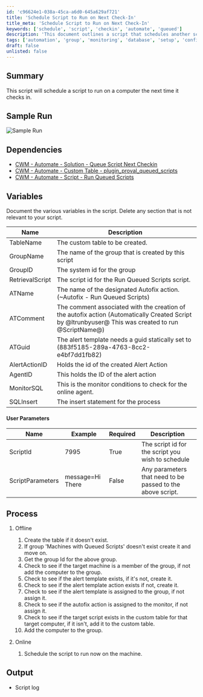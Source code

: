 ```yaml
---
id: 'c96624e1-038a-45ca-a6d0-645a629af721'
title: 'Schedule Script to Run on Next Check-In'
title_meta: 'Schedule Script to Run on Next Check-In'
keywords: ['schedule', 'script', 'checkin', 'automate', 'queued']
description: 'This document outlines a script that schedules another script to run on a computer during its next check-in with the system. It includes details on dependencies, variables, user parameters, and processes involved in setting up the scheduled script.'
tags: ['automation', 'group', 'monitoring', 'database', 'setup', 'configuration']
draft: false
unlisted: false
---
```

## Summary

This script will schedule a script to run on a computer the next time it checks in.

## Sample Run

![Sample Run](../../../static/img/Queue-Script/image_1.png)

## Dependencies

- [CWM - Automate - Solution - Queue Script Next Checkin](https://proval.itglue.com/DOC-5078775-10606186)
- [CWM - Automate - Custom Table - plugin_proval_queued_scripts](https://proval.itglue.com/DOC-5078775-10606190)
- [CWM - Automate - Script - Run Queued Scripts](https://proval.itglue.com/DOC-5078775-10606200)

## Variables

Document the various variables in the script. Delete any section that is not relevant to your script.

| Name             | Description                                                                 |
|------------------|-----------------------------------------------------------------------------|
| TableName        | The custom table to be created.                                            |
| GroupName        | The name of the group that is created by this script                       |
| GroupID          | The system id for the group                                                |
| RetrievalScript   | The script id for the Run Queued Scripts script.                          |
| ATName           | The name of the designated Autofix action. (~Autofix - Run Queued Scripts)|
| ATComment        | The comment associated with the creation of the autofix action (Automatically Created Script by @ltrunbyuser@ This was created to run @ScriptName@) |
| ATGuid           | The alert template needs a guid statically set to (883f5185-289a-4763-8cc2-e4bf7dd1fb82) |
| AlertActionID    | Holds the id of the created Alert Action                                    |
| AgentID          | This holds the ID of the alert action                                       |
| MonitorSQL       | This is the monitor conditions to check for the online agent.              |
| SQLInsert        | The insert statement for the process                                        |

#### User Parameters

| Name               | Example           | Required | Description                                                      |
|--------------------|-------------------|----------|------------------------------------------------------------------|
| ScriptId           | 7995              | True     | The script id for the script you wish to schedule                |
| ScriptParameters    | message=Hi There  | False    | Any parameters that need to be passed to the above script.       |

## Process

1. Offline
   1. Create the table if it doesn't exist.
   2. If group 'Machines with Queued Scripts' doesn't exist create it and move on.
   3. Get the group Id for the above group.
   4. Check to see if the target machine is a member of the group, if not add the computer to the group.
   5. Check to see if the alert template exists, if it's not, create it.
   6. Check to see if the alert template action exists if not, create it.
   7. Check to see if the alert template is assigned to the group, if not assign it.
   8. Check to see if the autofix action is assigned to the monitor, if not assign it.
   9. Check to see if the target script exists in the custom table for that target computer, if it isn't, add it to the custom table.
   10. Add the computer to the group.

2. Online
   1. Schedule the script to run now on the machine.

## Output

- Script log











